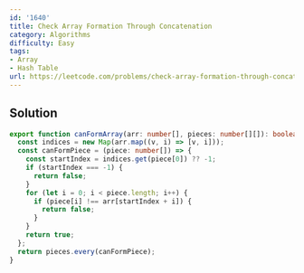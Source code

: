 ```yaml
---
id: '1640'
title: Check Array Formation Through Concatenation
category: Algorithms
difficulty: Easy
tags:
- Array
- Hash Table
url: https://leetcode.com/problems/check-array-formation-through-concatenation
---
```


## Solution

```typescript filename="solution.ts" copy
export function canFormArray(arr: number[], pieces: number[][]): boolean {
  const indices = new Map(arr.map((v, i) => [v, i]));
  const canFormPiece = (piece: number[]) => {
    const startIndex = indices.get(piece[0]) ?? -1;
    if (startIndex === -1) {
      return false;
    }
    for (let i = 0; i < piece.length; i++) {
      if (piece[i] !== arr[startIndex + i]) {
        return false;
      }
    }
    return true;
  };
  return pieces.every(canFormPiece);
}
```

